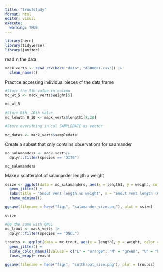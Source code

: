 ```yaml
---
title: "troutstudy"
format: html
editor: visual
execute: 
  warning: TRUE
---
```


```r
library(here)
library(tidyverse)
library(janitor)
```

read in the data

```r
mack_verts <- read_csv(here("data", "AS00601.csv")) |>
  clean_names()

```

Practice accessing individual pieces of the data frame

```r
#Store the 5th value in column
mc_wt_5 <- mack_verts$weight[5]

mc_wt_5

#Store 8th- 20th value
mc_length_8_20 <- mack_verts$length1[8:20]

#Store everything in col SAMPLEDATE as vector 

mc_dates <- mack_verts$sampledate

```

Create a subset that only contains observations for salamander

```r
mc_salamanders <- mack_verts|>
  dplyr::filter(species == "DITE")

mc_salamanders
```

Make a scatterplot of salamander length x weight

```r

ssize <- ggplot(data = mc_salamanders, aes(x = length1, y = weight, color = year)) +
  geom_jitter() + 
  labs(title = "Snout vent length vs weight", x = "Snout vent length (mm)", y = "weight(gm)") +
  theme_minimal()

ggsave(filename = here("figs", "salamander_size.png"), plot = ssize)

ssize
```

```r

#Do the same with ONCL
mc_trout <- mack_verts |>
  dplyr::filter(species == "ONCL")

troutss <- ggplot(data = mc_trout, aes(x = length1, y = weight, color = reach)) +
  geom_jitter() +
  scale_color_manual(values = c("L" = "orange", "M" = "green", "U" = "blue")) + 
  facet_wrap(~ reach)

ggsave(filename = here("figs", "cutthroat_size.png"), plot = troutss)

```
